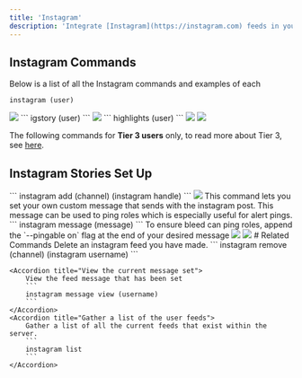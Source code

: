 ```yaml
---
title: 'Instagram'
description: 'Integrate [Instagram](https://instagram.com) feeds in your server.'
---
```

## Instagram Commands
Below is a list of all the Instagram commands and examples of each
<Steps> 
<Step title= "View an Instagram's user basic profile information">
```
instagram (user)
```

<Frame type="glass" caption="">
  <img src="https://i.imgur.com/8k6DrQA.png"/>
</Frame>
 
</Step>

<Step title= "View an Instagram user's stories">
```
igstory (user)
```
<Frame type="glass" caption="">

  <img src="https://i.imgur.com/2cPMp0r.png"/>
</Frame>
</Step>
<Step title= "View an Instagram user's highlights">
```
highlights (user)
```
<img src="https://i.imgur.com/p2WT87O.png"/>
  <img src="https://i.imgur.com/GzddyU1.png"/>

</Step>
</Steps>

<Warning>The following commands for **Tier 3 users** only, to read more about Tier 3, see [here](/perks).</Warning>
## Instagram Stories Set Up
<Steps> 
<Step title= "Set up your desired feed">
```
instagram add (channel) (instagram handle)
```

<Frame type="glass" caption="">
  <img src="https://i.imgur.com/utfwbGO.png"/>
</Frame>
 
</Step>

<Step title= "Set a custom message for your feed">
This command lets you set your own custom message that sends with the instagram post. This message can be used to ping roles which is especially useful for alert pings.
```
instagram message (message)
```
<Info>To ensure bleed can ping roles, append the `--pingable on` flag at the end of your desired message</Info>
<Frame type="glass" caption="">

  <img src="https://i.imgur.com/6Hfj14Z.png"/>
</Frame>

</Step>
<Step title= "An example of the Instagram integration">
<Frame type="glass" caption="">

  <img src="https://i.imgur.com/MavqEGg.png"/>
</Frame>
</Step>
</Steps>
# Related Commands
<AccordionGroup>
    <Accordion title="Delete your feed">
        Delete an instagram feed you have made.
        ```
        instagram remove (channel) (instagram username)
        ```
    </Accordion>
    
    <Accordion title="View the current message set">
        View the feed message that has been set
        ```
        instagram message view (username)
        ```
    </Accordion>
    <Accordion title="Gather a list of the user feeds">
        Gather a list of all the current feeds that exist within the server.
        ```
        instagram list
        ```
    </Accordion>
</AccordionGroup>
